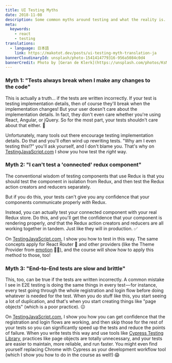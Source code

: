 ```yaml
---
title: UI Testing Myths
date: 2018-11-08
description: Some common myths around testing and what the reality is...
meta:
  keywords:
    - react
    - testing
translations:
  - language: 日本語
    link: https://makotot.dev/posts/ui-testing-myth-translation-ja
bannerCloudinaryId: unsplash/photo-1541414779316-956a5084c0d4
bannerCredit: Photo by [Geran de Klerk](https://unsplash.com/photos/KsMD_tAdjg0)
---
```


### Myth 1: "Tests always break when I make any changes to the code"

This is actually a truth... if the tests are written incorrectly. If your test
is testing implementation details, then of course they'll break when the
implementation changes! But your user doesn't care about the implementation
details. In fact, they don't even care whether you're using React, Angular, or
jQuery. So for the most part, your tests shouldn't care about that either. 💯

Unfortunately, many tools out there encourage testing implementation details. Do
that and you'll often wind up rewriting tests. "Why am I even testing this!?"
you'll ask yourself, and I don't blame you. That's why on
[TestingJavaScript.com](https://testingjavascript.com) I show you how test the
_right_ way.

### Myth 2: "I can't test a 'connected' redux component"

The conventional wisdom of testing components that use Redux is that you should
test the component in isolation from Redux, and then test the Redux action
creators and reducers separately.

But if you do this, your tests can't give you any confidence that your
components communicate properly _with_ Redux.

Instead, you can actually test your connected component with your real Redux
store. Do this, and you'll get the confidence that your component is rendering
properly, _and_ that the Redux action creators and reducers are all working
together in tandem. Just like they will in production. ✅

On [TestingJavaScript.com](https://testingjavascript.com), I show you how to
test in this way. The same concepts apply for React Router 🔀 and other
providers (like the Theme Provider from [emotion](https://emotion.sh) 👩‍🎤), and
the course will show how to apply this method to those, too!

### Myth 3: "End-to-End tests are slow and brittle"

This, too, can be true if the tests are written incorrectly. A common mistake I
see in E2E testing is doing the same things in every test — for instance, every
test going through the whole registration and login flow before doing whatever
is needed for the test. When you do stuff like this, you start seeing a lot of
duplication, and that's when you start creating things like "page objects"
(which is a poor practice). 😐

On [TestingJavaScript.com](https://testingjavascript.com), I show you how you
can get confidence that the registration and login flows are working, and then
skip those for the rest of your tests so you can significantly speed up the
tests and reduce the points of failure. When you write tests this way and use
tools like
[Cypress Testing Library](https://github.com/testing-library/cypress-testing-library),
practices like page objects are totally unnecessary, and your tests are easier
to maintain, more reliable, and run faster. You might even find yourself
replacing Chrome with Cypress as your development workflow tool (which I show
you how to do in the course as well!) 😱
